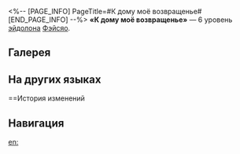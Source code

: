 <%-- [PAGE_INFO]
PageTitle=#К дому моё возвращенье#
[END_PAGE_INFO] --%>
{{Эйдолон Инфобокс
|Название         = К дому моё возвращенье
|Изображение      = Эйдолон К дому моё возвращенье.png
|Персонаж         = Фэйсяо
|Уровень          = 6
|Длительность     = 
|Описание         = {{Доп эффект|Пробитие всех типов сопротивления}} наносимого Фэйсяо урона сверхспособности повышается на 20%. Урон {{Доп эффект|бонус-атаки}}, описанной в её таланте, считается уроном сверхспособности, и его множитель повышается на 140%.
|Свойство1        = 
|Масштабирование1 = 
}}
'''«К дому моё возвращенье»''' — 6 уровень [[эйдолон]]а [[Фэйсяо]].

==Галерея==
{{Галерея|position=left|captionalign=center
|Персонаж Фэйсяо Эйдолон 6.png|Осколок Эйдолона
}}

==На других языках==
{{На других языках
|en   = Homeward I Near
|zhs  = 惟首正丘
|zht  = 惟首正丘
|ja   = {{Rubi|狐死首丘|こししゅきゅう}}
|ko   = 수구초심
|es   = Mirada al origen
|fr   = Retour à la terre ancestrale
|ru   = К дому моё возвращенье
|th   = Homeward I Near
|vi   = Nhìn Về Cố Hương
|de   = Heimwärts immerdar
|id   = Homeward I Near
|pt   = Do Lar Me Aproximo
}}

==История изменений
{{История изменений|3.5}}

==Навигация==
{{Навык Навбокс|Фэйсяо}}

[[en:]]